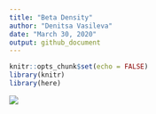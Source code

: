 ```yaml
---
title: "Beta Density"
author: "Denitsa Vasileva"
date: "March 30, 2020"
output: github_document
---
```


```r
knitr::opts_chunk$set(echo = FALSE)
library(knitr)
library(here)
```

![](../results/final/beta_density_plot.png)



